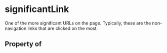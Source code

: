 # significantLink

One of the more significant URLs on the page. Typically, these are the non-navigation links that are clicked on the most.

## Property of



